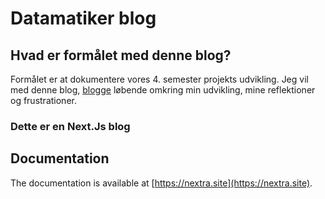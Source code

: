 # Datamatiker blog

## Hvad er formålet med denne blog?

Formålet er at dokumentere vores 4. semester projekts udvikling. 
Jeg vil med denne blog, [blogge](/blog) løbende omkring min udvikling, mine reflektioner og frustrationer.
 


### Dette er en Next.Js blog 

## Documentation

The documentation is available at [https://nextra.site](https://nextra.site).


